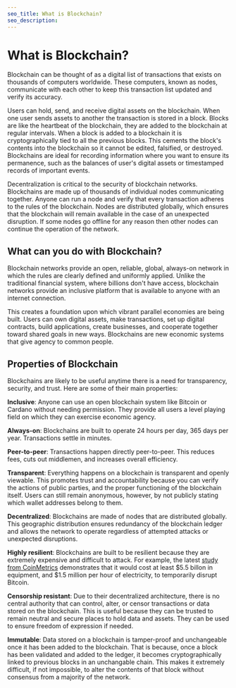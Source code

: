 ```yaml
---
seo_title: What is Blockchain?
seo_description:
---
```


# What is Blockchain?
Blockchain can be thought of as a digital list of transactions that exists on thousands of computers worldwide. These computers, known as nodes, communicate with each other to keep this transaction list updated and verify its accuracy.

Users can hold, send, and receive digital assets on the blockchain. When one user sends assets to another the transaction is stored in a block. Blocks are like the heartbeat of the blockchain, they are added to the blockchain at regular intervals. When a block is added to a blockchain it is cryptographically tied to all the previous blocks. This cements the block's contents into the blockchain so it cannot be edited, falsified, or destroyed. Blockchains are ideal for recording information where you want to ensure its permanence, such as the balances of user's digital assets or timestamped records of important events. 

Decentralization is critical to the security of blockchain networks. Blockchains are made up of thousands of individual nodes communicating together. Anyone can run a node and verify that every transaction adheres to the rules of the blockchain. Nodes are distributed globally, which ensures that the blockchain will remain available in the case of an unexpected disruption. If some nodes go offline for any reason then other nodes can continue the operation of the network. 

## What can you do with Blockchain? 
Blockchain networks provide an open, reliable, global, always-on network in which the rules are clearly defined and uniformly applied. Unlike the traditional financial system, where billions don't have access, blockchain networks provide an inclusive platform that is available to anyone with an internet connection. 

This creates a foundation upon which vibrant parallel economies are being built. Users can own digital assets, make transactions, set up digital contracts, build applications, create businesses, and cooperate together toward shared goals in new ways. Blockchains are new economic systems that give agency to common people. 

## Properties of Blockchain
Blockchains are likely to be useful anytime there is a need for transparency, security, and trust. Here are some of their main properties:

**Inclusive**: Anyone can use an open blockchain system like Bitcoin or Cardano without needing permission. They provide all users a level playing field on which they can exercise economic agency. 

**Always-on**: Blockchains are built to operate 24 hours per day, 365 days per year. Transactions settle in minutes. 

**Peer-to-peer**: Transactions happen directly peer-to-peer. This reduces fees, cuts out middlemen, and increases overall efficiency. 

**Transparent**: Everything happens on a blockchain is transparent and openly viewable. This promotes trust and accountability because you can verify the actions of public parties, and the proper functioning of the blockchain itself. Users can still remain anonymous, however, by not publicly stating which wallet addresses belong to them. 

**Decentralized**: Blockchains are made of nodes that are distributed globally. This geographic distribution ensures redundancy of the blockchain ledger and allows the network to operate regardless of attempted attacks or unexpected disruptions.

**Highly resilient**: Blockchains are built to be resilient because they are extremely expensive and difficult to attack. For example, the latest [study from CoinMetrics](https://deliverypdf.ssrn.com/delivery.php?ID=426022009020028078025124126082084023037021070063025049029099080109000094068091012099009033049061045022049089119115099126118067042034044050085100117070118127080127108039042048113090065098031123123124000114114126114096105088007114113127121101120088124127&EXT=pdf&INDEX=TRUEa) demonstrates that it would cost at least $5.5 billon in equipment, and $1.5 million per hour of electricity, to temporarily disrupt Bitcoin.

**Censorship resistant**: Due to their decentralized architecture, there is no central authority that can control, alter, or censor transactions or data stored on the blockchain. This is useful because they can be trusted to remain neutral and secure places to hold data and assets. They can be used to ensure freedom of expression if needed. 

**Immutable**: Data stored on a blockchain is tamper-proof and unchangeable once it has been added to the blockchain. That is because, once a block has been validated and added to the ledger, it becomes cryptographically linked to previous blocks in an unchangable chain. This makes it extremely difficult, if not impossible, to alter the contents of that block without consensus from a majority of the network.

